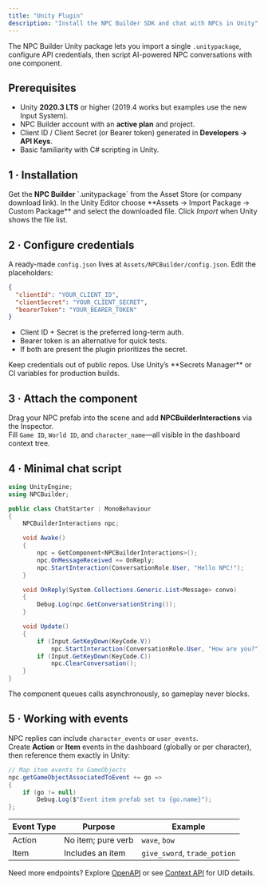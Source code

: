 ```yaml
---
title: "Unity Plugin"
description: "Install the NPC Builder SDK and chat with NPCs in Unity"
---
```


<Info>
The NPC Builder Unity package lets you import a single <code>.unitypackage</code>, configure API credentials, then script AI-powered NPC conversations with one component.
</Info>

## Prerequisites

* Unity **2020.3 LTS** or higher (2019.4 works but examples use the new Input System).
* NPC Builder account with an **active plan** and project.
* Client ID / Client Secret (or Bearer token) generated in **Developers → API Keys**.
* Basic familiarity with C# scripting in Unity.

## 1 · Installation

<Steps>
<Step title="Download package">
  Get the <strong>NPC Builder</strong> `.unitypackage` from the Asset Store (or company download link).
</Step>

<Step title="Import into Unity">
  In the Unity Editor choose  
  **Assets → Import Package → Custom Package** and select the downloaded file.  
  Click <em>Import</em> when Unity shows the file list.
</Step>
</Steps>

## 2 · Configure credentials

A ready-made <code>config.json</code> lives at <code>Assets/NPCBuilder/config.json</code>. Edit the placeholders:

```json
{
  "clientId": "YOUR_CLIENT_ID",
  "clientSecret": "YOUR_CLIENT_SECRET",
  "bearerToken": "YOUR_BEARER_TOKEN"
}
```

* Client ID + Secret is the preferred long-term auth.  
* Bearer token is an alternative for quick tests.  
* If both are present the plugin prioritizes the secret.  

<Callout type="warning">
Keep credentials out of public repos. Use Unity’s **Secrets Manager** or CI variables for production builds.
</Callout>

## 3 · Attach the component

Drag your NPC prefab into the scene and add **NPCBuilderInteractions** via the Inspector.  
Fill <code>Game ID</code>, <code>World ID</code>, and <code>character_name</code>—all visible in the dashboard context tree.

## 4 · Minimal chat script

```csharp
using UnityEngine;
using NPCBuilder;

public class ChatStarter : MonoBehaviour
{
    NPCBuilderInteractions npc;

    void Awake()
    {
        npc = GetComponent<NPCBuilderInteractions>();
        npc.OnMessageReceived += OnReply;
        npc.StartInteraction(ConversationRole.User, "Hello NPC!");
    }

    void OnReply(System.Collections.Generic.List<Message> convo)
    {
        Debug.Log(npc.GetConversationString());
    }

    void Update()
    {
        if (Input.GetKeyDown(KeyCode.V))
            npc.StartInteraction(ConversationRole.User, "How are you?");
        if (Input.GetKeyDown(KeyCode.C))
            npc.ClearConversation();
    }
}
```

The component queues calls asynchronously, so gameplay never blocks.

## 5 · Working with events

NPC replies can include <code>character_events</code> or <code>user_events</code>.  
Create **Action** or **Item** events in the dashboard (globally or per character), then reference them exactly in Unity:

```csharp
// Map item events to GameObjects
npc.getGameObjectAssociatedToEvent += go =>
{
    if (go != null)
        Debug.Log($"Event item prefab set to {go.name}");
};
```

| Event Type | Purpose | Example |
|------------|---------|---------|
| Action     | No item; pure verb | <code>wave</code>, <code>bow</code> |
| Item       | Includes an item   | <code>give_sword</code>, <code>trade_potion</code> |

<Note>
Need more endpoints? Explore <a href="/api-reference/introduction">OpenAPI</a> or see <a href="/context-api-reference">Context API</a> for UID details.
</Note>
